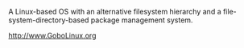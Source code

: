 A Linux-based OS with an alternative filesystem hierarchy and a file-system-directory-based package management system.

http://www.GoboLinux.org

{{Reference}}